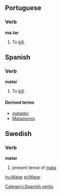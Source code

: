 ==Portuguese==
===Verb===
'''ma.tar'''

# To [[kill]].

==Spanish==
===Verb===
[[Category:Spanish verbs]]
'''matar'''

# To [[kill]].

====Derived terms====
*[[matador]]
*[[Matamoros]]

==Swedish==
===Verb===
'''matar'''

#present tense of [[mata#Swedish|mata]]

[[hu:Matar]]
[[pl:Matar]]